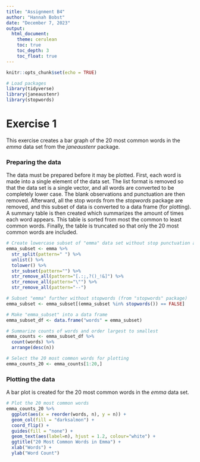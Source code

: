 ```yaml
---
title: "Assignment B4"
author: "Hannah Bobst"
date: "December 7, 2023"
output: 
  html_document:
    theme: cerulean
    toc: true
    toc_depth: 3
    toc_float: true
---
```


```r
knitr::opts_chunk$set(echo = TRUE)
```

```r
# Load packages
library(tidyverse)
library(janeaustenr)
library(stopwords)
```


# Exercise 1
This exercise creates a bar graph of the 20 most common words in the *emma* data set from the *janeaustenr* package. 

### Preparing the data
The data must be prepared before it may be plotted. 
First, each word is made into a single element of the data set. 
The list format is removed so that the data set is a single vector, and all words are converted to be completely lower case. 
The blank observations and punctuation are then removed.
Afterward, all the stop words from the *stopwords* package are removed, and this subset of data is converted to a data frame (for plotting). 
A summary table is then created which summarizes the amount of times each word appears.
This table is sorted from most the common to least common words. 
Finally, the table is truncated so that only the 20 most common words are included.

```r
# Create lowercase subset of "emma" data set without stop punctuation and blank entries
emma_subset <- emma %>%
  str_split(pattern=" ") %>%
  unlist() %>%
  tolower() %>%
  str_subset(pattern="") %>%
  str_remove_all(pattern="[.:;,?()_!&]") %>%
  str_remove_all(pattern="\"") %>%
  str_remove_all(pattern="--")

# Subset "emma" further without stopwords (from "stopwords" package)
emma_subset <- emma_subset[(emma_subset %in% stopwords()) == FALSE] 

# Make "emma_subset" into a data frame
emma_subset_df <- data.frame("words" = emma_subset)

# Summarize counts of words and order largest to smallest
emma_counts <- emma_subset_df %>%
  count(words) %>%
  arrange(desc(n))

# Select the 20 most common words for plotting
emma_counts_20 <- emma_counts[1:20,]
```

### Plotting the data
A bar plot is created for the 20 most common words in the *emma* data set. 

```r
# Plot the 20 most common words
emma_counts_20 %>%
  ggplot(aes(x = reorder(words, n), y = n)) + 
  geom_col(fill = "darksalmon") + 
  coord_flip() + 
  guides(fill = "none") + 
  geom_text(aes(label=n), hjust = 1.2, colour="white") + 
  ggtitle("20 Most Common Words in Emma") + 
  xlab("Words") + 
  ylab("Word Count")
```

